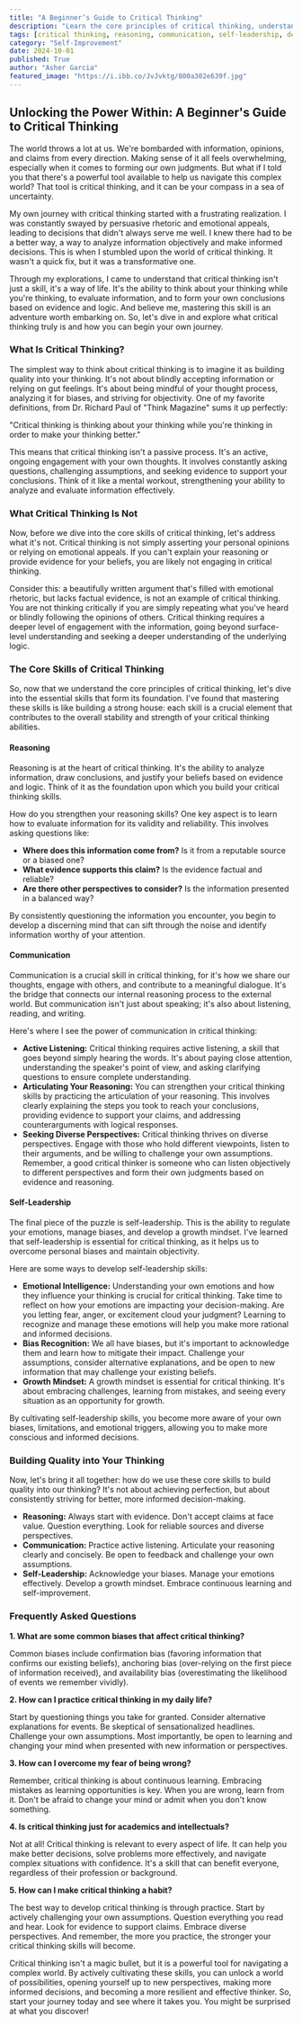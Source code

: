```yaml
---
title: "A Beginner’s Guide to Critical Thinking"
description: "Learn the core principles of critical thinking, understand its key skills like reasoning, communication, and self-leadership, and discover how to apply these skills to improve your everyday decision-making and problem-solving."
tags: [critical thinking, reasoning, communication, self-leadership, decision-making, problem-solving, analysis, logic, thinking skills, cognitive skills]
category: "Self-Improvement"
date: 2024-10-01
published: True
author: "Asher Garcia"
featured_image: "https://i.ibb.co/JvJvktg/800a302e639f.jpg"
---
```


##  Unlocking the Power Within: A Beginner's Guide to Critical Thinking

The world throws a lot at us. We're bombarded with information, opinions, and claims from every direction.  Making sense of it all feels overwhelming, especially when it comes to forming our own judgments.  But what if I told you that there's a powerful tool available to help us navigate this complex world? That tool is critical thinking, and it can be your compass in a sea of uncertainty.

My own journey with critical thinking started with a frustrating realization. I was constantly swayed by persuasive rhetoric and emotional appeals, leading to decisions that didn't always serve me well.  I knew there had to be a better way, a way to analyze information objectively and make informed decisions. This is when I stumbled upon the world of critical thinking. It wasn't a quick fix, but it was a transformative one.  

Through my explorations, I came to understand that critical thinking isn't just a skill, it's a way of life. It's the ability to think about your thinking while you're thinking, to evaluate information, and to form your own conclusions based on evidence and logic.  And believe me, mastering this skill is an adventure worth embarking on.  So, let's dive in and explore what critical thinking truly is and how you can begin your own journey. 

### What Is Critical Thinking?

The simplest way to think about critical thinking is to imagine it as building quality into your thinking.  It's not about blindly accepting information or relying on gut feelings.  It's about being mindful of your thought process, analyzing it for biases, and striving for objectivity.  One of my favorite definitions, from Dr. Richard Paul of "Think Magazine" sums it up perfectly: 

"Critical thinking is thinking about your thinking while you're thinking in order to make your thinking better."

This means that critical thinking isn't a passive process. It's an active, ongoing engagement with your own thoughts. It involves constantly asking questions, challenging assumptions, and seeking evidence to support your conclusions.  Think of it like a mental workout, strengthening your ability to analyze and evaluate information effectively.

### What Critical Thinking Is Not

Now, before we dive into the core skills of critical thinking, let's address what it's not.  Critical thinking is not simply asserting your personal opinions or relying on emotional appeals.  If you can't explain your reasoning or provide evidence for your beliefs, you are likely not engaging in critical thinking. 

Consider this: a beautifully written argument that's filled with emotional rhetoric, but lacks factual evidence, is not an example of critical thinking.  You are not thinking critically if you are simply repeating what you've heard or blindly following the opinions of others.  Critical thinking requires a deeper level of engagement with the information, going beyond surface-level understanding and seeking a deeper understanding of the underlying logic.

### The Core Skills of Critical Thinking

So, now that we understand the core principles of critical thinking, let's dive into the essential skills that form its foundation.  I've found that mastering these skills is like building a strong house: each skill is a crucial element that contributes to the overall stability and strength of your critical thinking abilities. 

#### Reasoning

Reasoning is at the heart of critical thinking.  It's the ability to analyze information, draw conclusions, and justify your beliefs based on evidence and logic.  Think of it as the foundation upon which you build your critical thinking skills. 

How do you strengthen your reasoning skills? One key aspect is to learn how to evaluate information for its validity and reliability. This involves asking questions like: 

- **Where does this information come from?**  Is it from a reputable source or a biased one?
- **What evidence supports this claim?**  Is the evidence factual and reliable?
- **Are there other perspectives to consider?**  Is the information presented in a balanced way?

By consistently questioning the information you encounter, you begin to develop a discerning mind that can sift through the noise and identify information worthy of your attention.

#### Communication

Communication is a crucial skill in critical thinking, for it's how we share our thoughts, engage with others, and contribute to a meaningful dialogue.  It's the bridge that connects our internal reasoning process to the external world.  But communication isn't just about speaking; it's also about listening, reading, and writing. 

Here's where I see the power of communication in critical thinking:

- **Active Listening:**  Critical thinking requires active listening, a skill that goes beyond simply hearing the words.  It's about paying close attention, understanding the speaker's point of view, and asking clarifying questions to ensure complete understanding.
- **Articulating Your Reasoning:**  You can strengthen your critical thinking skills by practicing the articulation of your reasoning. This involves clearly explaining the steps you took to reach your conclusions, providing evidence to support your claims, and addressing counterarguments with logical responses.
- **Seeking Diverse Perspectives:**  Critical thinking thrives on diverse perspectives.  Engage with those who hold different viewpoints, listen to their arguments, and be willing to challenge your own assumptions.  Remember, a good critical thinker is someone who can listen objectively to different perspectives and form their own judgments based on evidence and reasoning.

#### Self-Leadership

The final piece of the puzzle is self-leadership.  This is the ability to regulate your emotions, manage biases, and develop a growth mindset.   I've learned that self-leadership is essential for critical thinking, as it helps us to overcome personal biases and maintain objectivity.

Here are some ways to develop self-leadership skills:

- **Emotional Intelligence:**  Understanding your own emotions and how they influence your thinking is crucial for critical thinking.  Take time to reflect on how your emotions are impacting your decision-making. Are you letting fear, anger, or excitement cloud your judgment? Learning to recognize and manage these emotions will help you make more rational and informed decisions.
- **Bias Recognition:** We all have biases, but it's important to acknowledge them and learn how to mitigate their impact.  Challenge your assumptions, consider alternative explanations, and be open to new information that may challenge your existing beliefs.
- **Growth Mindset:**  A growth mindset is essential for critical thinking. It's about embracing challenges, learning from mistakes, and seeing every situation as an opportunity for growth. 

By cultivating self-leadership skills, you become more aware of your own biases, limitations, and emotional triggers, allowing you to make more conscious and informed decisions.

### Building Quality into Your Thinking

Now, let's bring it all together: how do we use these core skills to build quality into our thinking? It's not about achieving perfection, but about consistently striving for better, more informed decision-making.

- **Reasoning:**  Always start with evidence. Don't accept claims at face value.  Question everything.  Look for reliable sources and diverse perspectives.
- **Communication:** Practice active listening.  Articulate your reasoning clearly and concisely.  Be open to feedback and challenge your own assumptions.
- **Self-Leadership:**  Acknowledge your biases.  Manage your emotions effectively.  Develop a growth mindset.  Embrace continuous learning and self-improvement.

### Frequently Asked Questions

**1. What are some common biases that affect critical thinking?**

Common biases include confirmation bias (favoring information that confirms our existing beliefs), anchoring bias (over-relying on the first piece of information received), and availability bias (overestimating the likelihood of events we remember vividly).

**2. How can I practice critical thinking in my daily life?**

Start by questioning things you take for granted.  Consider alternative explanations for events.  Be skeptical of sensationalized headlines.  Challenge your own assumptions.  Most importantly, be open to learning and changing your mind when presented with new information or perspectives.

**3. How can I overcome my fear of being wrong?**

Remember, critical thinking is about continuous learning.  Embracing mistakes as learning opportunities is key.  When you are wrong, learn from it.  Don't be afraid to change your mind or admit when you don't know something. 

**4. Is critical thinking just for academics and intellectuals?**

Not at all!  Critical thinking is relevant to every aspect of life. It can help you make better decisions, solve problems more effectively, and navigate complex situations with confidence.  It's a skill that can benefit everyone, regardless of their profession or background.

**5. How can I make critical thinking a habit?**

The best way to develop critical thinking is through practice.  Start by actively challenging your own assumptions.  Question everything you read and hear.  Look for evidence to support claims.  Embrace diverse perspectives.  And remember, the more you practice, the stronger your critical thinking skills will become. 

Critical thinking isn't a magic bullet, but it is a powerful tool for navigating a complex world.  By actively cultivating these skills, you can unlock a world of possibilities, opening yourself up to new perspectives, making more informed decisions, and becoming a more resilient and effective thinker.   So, start your journey today and see where it takes you.  You might be surprised at what you discover! 
